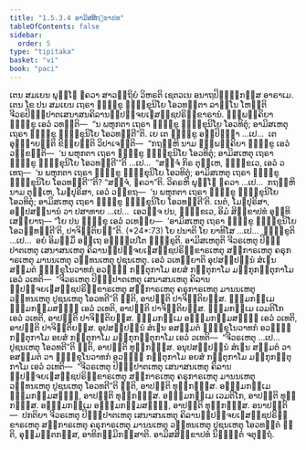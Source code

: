 ```yaml
---
title: "1.5.3.4 ອາມິສສິກ຺ຂາປທ"
tableOfContents: false
sidebar:
  order: 5
type: "tipitaka"
basket: "vi"
book: "paci"
---
```



<DynamicBreadcrumb />

<Division number="164" book="paci">

<Paragraph number="548" book="paci">
ເຕນ ສມເຍນ ພຸທ຺ໂຘ ຠຄວາ ສາວຕ຺ຖິຍໍ ວິຫຣຕິ ເຊຕວເນ ອນາຖປິຓ຺ຑິກສ຺ສ ອາຣາເມ. ເຕນ ໂຂ ປນ ສມເຍນ ເຖຣາ ຠິກ຺ຂູ ຠິກ຺ຂຸນິໂຍ ໂອວທນ຺ຕາ ລາຠິໂນ ໂຫນ຺ຕິ ຈີວຣປິຓ຺ຑປາຕເສນາສນຄິລານປ຺ປຈ຺ຈຍເຠສຊ຺ຊປຣິກ຺ຂາຣານໍ. ຉພ຺ພຄ຺ຄິຍາ ຠິກ຺ຂູ ເອວໍ ວທນ຺ຕິ—  “ນ ພຫຸກຕາ ເຖຣາ ຠິກ຺ຂູ ຠິກ຺ຂຸນິໂຍ ໂອວທິຕຸໍ; ອາມິສເຫຕຸ ເຖຣາ ຠິກ຺ຂູ ຠິກ຺ຂຸນິໂຍ ໂອວທນ຺ຕີ”ຕິ.
</Paragraph>

<Paragraph number="549" book="paci">
ເຍ ເຕ ຠິກ຺ຂູ ອປ຺ປິຈ຺ຉາ …ເປ…  ເຕ ອຸຊ຺ຌາຍນ຺ຕິ ຂິຍ຺ຍນ຺ຕິ ວິປາເຈນ຺ຕິ—  “ກຖຎ຺ຫິ ນາມ ຉພ຺ພຄ຺ຄິຍາ ຠິກ຺ຂູ ເອວໍ ວກ຺ຂນ຺ຕິ—  ‘ນ ພຫຸກຕາ ເຖຣາ ຠິກ຺ຂູ ຠິກ຺ຂຸນິໂຍ ໂອວທິຕຸໍ; ອາມິສເຫຕຸ ເຖຣາ ຠິກ຺ຂູ ຠິກ຺ຂຸນິໂຍ ໂອວທນ຺ຕີ’”ຕິ …ເປ…  “ສຈ຺ຈໍ ກິຣ ຕຸມ຺ເຫ, ຠິກ຺ຂເວ, ເອວໍ ວເທຖ—  ‘ນ ພຫຸກຕາ ເຖຣາ ຠິກ຺ຂູ ຠິກ຺ຂຸນິໂຍ ໂອວທິຕຸໍ; ອາມິສເຫຕຸ ເຖຣາ ຠິກ຺ຂູ ຠິກ຺ຂຸນິໂຍ ໂອວທນ຺ຕີ’”ຕິ? “ສຈ຺ຈໍ, ຠຄວາ”ຕິ. ວິຄຣຫິ ພຸທ຺ໂຘ ຠຄວາ …ເປ…  ກຖຎ຺ຫິ ນາມ ຕຸມ຺ເຫ, ໂມຆປຸຣິສາ, ເອວໍ ວກ຺ຂຖ—  ‘ນ ພຫຸກຕາ ເຖຣາ ຠິກ຺ຂູ ຠິກ຺ຂຸນິໂຍ ໂອວທິຕຸໍ; ອາມິສເຫຕຸ ເຖຣາ ຠິກ຺ຂູ ຠິກ຺ຂຸນິໂຍ ໂອວທນ຺ຕີ’ຕິ. ເນຕໍ, ໂມຆປຸຣິສາ, ອປ຺ປສນ຺ນານໍ ວາ ປສາທາຍ …ເປ…  ເອວຎ຺ຈ ປນ, ຠິກ຺ຂເວ, ອິມໍ ສິກ຺ຂາປທໍ ອຸທ຺ທິເສຍ຺ຍາຖ—
</Paragraph>

</Division>
<Division number="165" book="paci">

<Paragraph number="550" book="paci">
<Emphasis>“ໂຍ ປນ ຠິກ຺ຂຸ ເອວໍ ວເທຍ຺ຍ—  ‘ອາມິສເຫຕຸ ເຖຣາ ຠິກ຺ຂູ ຠິກ຺ຂຸນິໂຍ ໂອວນ຺ທນ຺ຕີ’ຕິ, ປາຈິຕ຺ຕິຍນ຺”</Emphasis>ຕິ. (*24*:<Emphasis>73</Emphasis>)
</Paragraph>

</Division>
<Division number="166" book="paci">

<Paragraph number="551" book="paci">
<Emphasis>ໂຍ ປນາ</Emphasis>ຕິ ໂຍ ຍາທິໂສ …ເປ…  <Emphasis>ຠິກ຺ຂູ</Emphasis>ຕິ …ເປ…  ອຍໍ ອິມສ຺ມິໍ ອຕ຺ເຖ ອຘິປ຺ເປໂຕ ຠິກ຺ຂູຕິ.
</Paragraph>

<Paragraph number="552" book="paci">
<Emphasis>ອາມິສເຫຕູ</Emphasis>ຕິ ຈີວຣເຫຕຸ ປິຓ຺ຑປາຕເຫຕຸ ເສນາສນເຫຕຸ ຄິລານປ຺ປຈ຺ຈຍເຠສຊ຺ຊປຣິກ຺ຂາຣເຫຕຸ ສກ຺ກາຣເຫຕຸ ຄຣຸກາຣເຫຕຸ ມານນເຫຕຸ ວນ຺ທນເຫຕຸ ປູຊນເຫຕຸ.
</Paragraph>

<Paragraph number="553" book="paci">
<Emphasis>ເອວໍ ວເທຍ຺ຍາ</Emphasis>ຕິ ອຸປສມ຺ປນ຺ນໍ ສໍເຆນ ສມ຺ມຕໍ ຠິກ຺ຂຸໂນວາທກໍ ອວຓ຺ຓໍ ກຕ຺ຕຸກາໂມ ອຍສໍ ກຕ຺ຕຸກາໂມ ມງ຺ກຸກຕ຺ຕຸກາໂມ ເອວໍ ວເທຕິ—  “ຈີວຣເຫຕຸ ປິຓ຺ຑປາຕເຫຕຸ ເສນາສນເຫຕຸ ຄິລານປ຺ປຈ຺ຈຍເຠສຊ຺ຊປຣິກ຺ຂາຣເຫຕຸ ສກ຺ກາຣເຫຕຸ ຄຣຸກາຣເຫຕຸ ມານນເຫຕຸ ວນ຺ທນເຫຕຸ ປູຊນເຫຕຸ ໂອວທຕີ”ຕິ ຠຓຕິ, ອາປຕ຺ຕິ ປາຈິຕ຺ຕິຍສ຺ສ.
</Paragraph>

</Division>
<Division number="167" book="paci">

<Paragraph number="554" book="paci">
ຘມ຺ມກມ຺ເມ ຘມ຺ມກມ຺ມສຎ຺ຎີ ເອວໍ ວເທຕິ, ອາປຕ຺ຕິ ປາຈິຕ຺ຕິຍສ຺ສ. ຘມ຺ມກມ຺ເມ ເວມຕິໂກ ເອວໍ ວເທຕິ, ອາປຕ຺ຕິ ປາຈິຕ຺ຕິຍສ຺ສ. ຘມ຺ມກມ຺ເມ ອຘມ຺ມກມ຺ມສຎ຺ຎີ ເອວໍ ວເທຕິ, ອາປຕ຺ຕິ ປາຈິຕ຺ຕິຍສ຺ສ.
</Paragraph>

<Paragraph number="555" book="paci">
ອຸປສມ຺ປນ຺ນໍ ສໍເຆນ ອສມ຺ມຕໍ ຠິກ຺ຂຸໂນວາທກໍ ອວຓ຺ຓໍ ກຕ຺ຕຸກາໂມ ອຍສໍ ກຕ຺ຕຸກາໂມ ມງ຺ກຸກຕ຺ຕຸກາໂມ ເອວໍ ວເທຕິ—  “ຈີວຣເຫຕຸ …ເປ…  ປູຊນເຫຕຸ ໂອວທຕີ”ຕິ ຠຓຕິ, ອາປຕ຺ຕິ ທຸກ຺ກຏສ຺ສ. ອນຸປສມ຺ປນ຺ນໍ ສໍເຆນ ສມ຺ມຕໍ ວາ ອສມ຺ມຕໍ ວາ ຠິກ຺ຂຸໂນວາທກໍ ອວຓ຺ຓໍ ກຕ຺ຕຸກາໂມ ອຍສໍ ກຕ຺ຕຸກາໂມ ມງ຺ກຸກຕ຺ຕຸກາໂມ ເອວໍ ວເທຕິ—  “ຈີວຣເຫຕຸ ປິຓ຺ຑປາຕເຫຕຸ ເສນາສນເຫຕຸ ຄິລານປ຺ປຈ຺ຈຍເຠສຊ຺ຊປຣິກ຺ຂາຣເຫຕຸ ສກ຺ກາຣເຫຕຸ ຄຣຸກາຣເຫຕຸ ມານນເຫຕຸ ວນ຺ທນເຫຕຸ ປູຊນເຫຕຸ ໂອວທຕີ”ຕິ ຠຓຕິ, ອາປຕ຺ຕິ ທຸກ຺ກຏສ຺ສ. ອຘມ຺ມກມ຺ເມ ຘມ຺ມກມ຺ມສຎ຺ຎີ, ອາປຕ຺ຕິ ທຸກ຺ກຏສ຺ສ. ອຘມ຺ມກມ຺ເມ ເວມຕິໂກ, ອາປຕ຺ຕິ ທຸກ຺ກຏສ຺ສ. ອຘມ຺ມກມ຺ເມ ອຘມ຺ມກມ຺ມສຎ຺ຎີ, ອາປຕ຺ຕິ ທຸກ຺ກຏສ຺ສ.
</Paragraph>

</Division>
<Division number="168" book="paci">

<Paragraph number="556" book="paci">
ອນາປຕ຺ຕິ—  ປກຕິຍາ ຈີວຣເຫຕຸ ປິຓ຺ຑປາຕເຫຕຸ ເສນາສນເຫຕຸ ຄິລານປ຺ປຈ຺ຈຍເຠສຊ຺ຊປຣິກ຺ຂາຣເຫຕຸ ສກ຺ກາຣເຫຕຸ ຄຣຸກາຣເຫຕຸ ມານນເຫຕຸ ວນ຺ທນເຫຕຸ ປູຊນເຫຕຸ ໂອວທນ຺ຕໍ ຠຓຕິ, ອຸມ຺ມຕ຺ຕກສ຺ສ, ອາທິກມ຺ມິກສ຺ສາຕິ.

</Paragraph>
</Division>

<Paragraph number="557" type="center" book="paci">
ອາມິສສິກ຺ຂາປທໍ ນິຏ຺ຐິຕໍ ຈຕຸຕ຺ຖໍ.
</Paragraph>